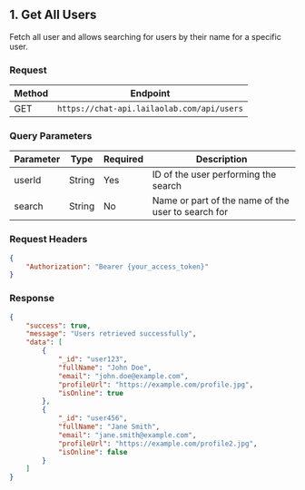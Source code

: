 
## 1. Get All Users

Fetch all user and allows searching for users by their name for a specific user.

### Request

| Method | Endpoint |
|--------|----------|
| GET    | `https://chat-api.lailaolab.com/api/users` |

### Query Parameters

| Parameter | Type    | Required | Description |
|-----------|---------|----------|-------------|
| userId    | String  | Yes      | ID of the user performing the search |
| search    | String  | No      | Name or part of the name of the user to search for |

### Request Headers

```json
{
    "Authorization": "Bearer {your_access_token}"
}
```

### Response

```json
{
    "success": true,
    "message": "Users retrieved successfully",
    "data": [
        {
            "_id": "user123",
            "fullName": "John Doe",
            "email": "john.doe@example.com",
            "profileUrl": "https://example.com/profile.jpg",
            "isOnline": true
        },
        {
            "_id": "user456",
            "fullName": "Jane Smith",
            "email": "jane.smith@example.com",
            "profileUrl": "https://example.com/profile2.jpg",
            "isOnline": false
        }
    ]
}
```
